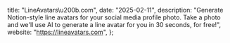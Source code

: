   title: "LineAvatars\u200b.com",
  date: "2025-02-11",
  description:
    "Generate Notion-style line avatars for your social media profile photo. Take a photo and we'll use AI to generate a line avatar for you in 30 seconds, for free!",
  website: "https://lineavatars.com",
};
